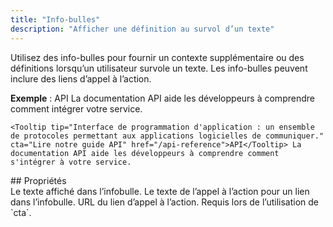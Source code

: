 ```yaml
---
title: "Info-bulles"
description: "Afficher une définition au survol d’un texte"
---
```


Utilisez des info-bulles pour fournir un contexte supplémentaire ou des définitions lorsqu’un utilisateur survole un texte. Les info-bulles peuvent inclure des liens d’appel à l’action.

**Exemple** : <Tooltip tip="Interface de programmation d’applications : un ensemble de protocoles permettant à des applications logicielles de communiquer entre elles." cta="Lire notre guide de l’API" href="/fr/api-reference">API</Tooltip> La documentation API aide les développeurs à comprendre comment intégrer votre service.

```mdx Tooltip example wrap
<Tooltip tip="Interface de programmation d'application : un ensemble de protocoles permettant aux applications logicielles de communiquer." cta="Lire notre guide API" href="/api-reference">API</Tooltip> La documentation API aide les développeurs à comprendre comment s'intégrer à votre service.
```

<div id="properties">
  ## Propriétés
</div>

<ResponseField name="tip" type="string" required>
  Le texte affiché dans l’infobulle.
</ResponseField>

<ResponseField name="cta" type="string">
  Le texte de l’appel à l’action pour un lien dans l’infobulle.
</ResponseField>

<ResponseField name="href" type="string">
  URL du lien d’appel à l’action. Requis lors de l’utilisation de `cta`.
</ResponseField>